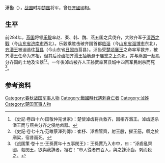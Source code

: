 {{Infobox 先秦人物
|名稱=淖齿
|姓=
|氏=淖
|名=齿
|字=
|別名=
|別字=
|諡號=
|時代=[[战国时期|战国时期]]
|國家=[[楚国|楚国]]→[[田齐|齐国]]
|身份=[[楚国|楚国]]将军
|官位=[[田齐|齐国]][[国相|国相]] 
|出生日期=
|出生地點=
|逝世日期=
|逝世地點=
|在位年代=
|父=
|母=
|正妻=
|妾=
|夫=
|子女=
|太子=
|都城=
|居所=
|墓葬=
|著作=
}}

'''淖齿'''（{{bd|？||前283年|catIdx=N淖}}），[[战国|战国]]时期[[楚国|楚国]]将军，曾任[[齐國|齐國]]國相。

==生平==
前284年，[[燕国|燕国]]将领[[乐毅|乐毅]]率赵、秦、韩、魏、燕五国之兵伐齐，大败齐军于[[濟西之戰|濟西之戰]]（今[[山东省|山东省]][[济南市|济南市]]西北）。乐毅乘胜击破齐国首都[[临淄|临淄]]（今[[山东省|山东省]][[淄博市|淄博市]]东北），[[齐湣王|齐湣王]]被迫逃往[[莒县|莒县]]（今山东省[[日照市|日照市]]莒县）。淖齿受[[楚顷襄王|楚顷襄王]]之命率军救齐，被齐湣王任命为齐相，但其后淖齿把齐湣王抽筋悬于庙堂之上杀死，并与燕国一起瓜分齐国的土地及宝器<ref>《史記·卷四十六·田敬仲完世家》：楚使淖齿将兵救齐，因相齐湣王。淖齿遂杀湣王而与燕共分齐之侵地卤器。</ref><ref>《史記·卷七十九·范睢蔡澤列傳》：崔杼、淖齒管齊，射王股，擢王筋，縣之於廟梁，宿昔而死。</ref>。一年後淖齿被齐人[[王孙贾|王孙贾]]率莒县城中四百军民刺杀而死<ref>《战国策·卷十三·王孫賈年十五事閔王》：王孫賈乃入市中，曰：“淖齒亂齊國，殺閔王，欲與我誅者，袒右！”市人從者四百人，與之誅淖齒，刺而殺之。</ref>。

==参考资料==
<div class="references-small">
<references />
</div>

[[Category:春秋战国军事人物|Category:春秋战国军事人物]]
[[Category:戰國時代遇刺身亡者|Category:戰國時代遇刺身亡者]]
[[Category:淖姓|Category:淖姓]]
[[Category:楚国军事人物|Category:楚国军事人物]]